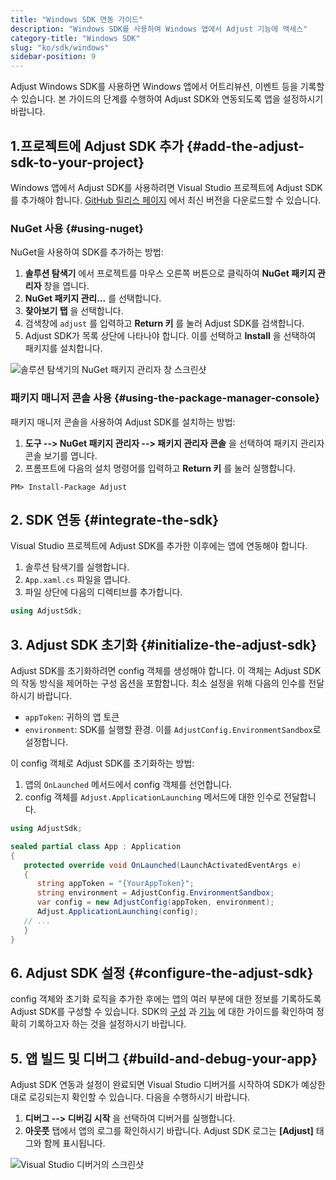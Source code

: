 ```yaml
---
title: "Windows SDK 연동 가이드"
description: "Windows SDK를 사용하여 Windows 앱에서 Adjust 기능에 액세스"
category-title: "Windows SDK"
slug: "ko/sdk/windows"
sidebar-position: 9
---
```


Adjust Windows SDK를 사용하면 Windows 앱에서 어트리뷰션, 이벤트 등을 기록할 수 있습니다. 본 가이드의 단계를 수행하여 Adjust SDK와 연동되도록 앱을 설정하시기 바랍니다.

## 1\.프로젝트에 Adjust SDK 추가 {#add-the-adjust-sdk-to-your-project}

Windows 앱에서 Adjust SDK를 사용하려면 Visual Studio 프로젝트에 Adjust SDK를 추가해야 합니다. [GitHub 릴리스 페이지](https://github.com/adjust/windows_sdk/releases/latest) 에서 최신 버전을 다운로드할 수 있습니다.

### NuGet 사용 {#using-nuget}

NuGet을 사용하여 SDK를 추가하는 방법:

1. **솔루션 탐색기** 에서 프로젝트를 마우스 오른쪽 버튼으로 클릭하여 **NuGet 패키지 관리자** 창을 엽니다.
2. **NuGet 패키지 관리...** 를 선택합니다.
3. **찾아보기 탭** 을 선택합니다.
4. 검색창에 `adjust` 를 입력하고 **Return 키** 를 눌러 Adjust SDK를 검색합니다.
5. Adjust SDK가 목록 상단에 나타나야 합니다. 이를 선택하고 **Install** 을 선택하여 패키지를 설치합니다.

![솔루션 탐색기의 NuGet 패키지 관리자 창 스크린샷](@images/windows/1-nuget.png)

### 패키지 매니저 콘솔 사용 {#using-the-package-manager-console}

패키지 매니저 콘솔을 사용하여 Adjust SDK를 설치하는 방법:

1. **도구 \-\-> NuGet 패키지 관리자 \-\-> 패키지 관리자 콘솔** 을 선택하여 패키지 관리자 콘솔 보기를 엽니다.
2. 프롬프트에 다음의 설치 명령어를 입력하고 **Return 키** 를 눌러 실행합니다.

```console
PM> Install-Package Adjust
```

## 2\. SDK 연동 {#integrate-the-sdk}

Visual Studio 프로젝트에 Adjust SDK를 추가한 이후에는 앱에 연동해야 합니다.

1. 솔루션 탐색기를 실행합니다.
2. `App.xaml.cs` 파일을 엽니다.
3. 파일 상단에 다음의 디렉티브를 추가합니다.

<CodeBlock title="App.xaml.cs">

```cs
using AdjustSdk;
```

</CodeBlock>

## 3\. Adjust SDK 초기화 {#initialize-the-adjust-sdk}

Adjust SDK를 초기화하려면 config 객체를 생성해야 합니다. 이 객체는 Adjust SDK의 작동 방식을 제어하는 구성 옵션을 포함합니다. 최소 설정을 위해 다음의 인수를 전달하시기 바랍니다.

-  `appToken`: 귀하의 앱 토큰
-  `environment`: SDK를 실행할 환경. 이를 `AdjustConfig.EnvironmentSandbox`로 설정합니다.

이 config 객체로 Adjust SDK를 초기화하는 방법:

1. 앱의 `OnLaunched` 메서드에서 config 객체를 선언합니다.
2. config 객체를 `Adjust.ApplicationLaunching` 메서드에 대한 인수로 전달합니다.

```cs
using AdjustSdk;

sealed partial class App : Application
{
   protected override void OnLaunched(LaunchActivatedEventArgs e)
   {
      string appToken = "{YourAppToken}";
      string environment = AdjustConfig.EnvironmentSandbox;
      var config = new AdjustConfig(appToken, environment);
      Adjust.ApplicationLaunching(config);
   // ...
   }
}
```

## 6\. Adjust SDK 설정 {#configure-the-adjust-sdk}

config 객체와 초기화 로직을 추가한 후에는 앱의 여러 부분에 대한 정보를 기록하도록 Adjust SDK를 구성할 수 있습니다. SDK의 [구성](/ko/sdk/windows/configuration) 과 [기능](/ko/sdk/windows/features) 에 대한 가이드를 확인하여 정확히 기록하고자 하는 것을 설정하시기 바랍니다.

## 5\. 앱 빌드 및 디버그 {#build-and-debug-your-app}

Adjust SDK 연동과 설정이 완료되면 Visual Studio 디버거를 시작하여 SDK가 예상한 대로 로깅되는지 확인할 수 있습니다. 다음을 수행하시기 바랍니다.

1. **디버그 \-\-> 디버깅 시작** 을 선택하여 디버거를 실행합니다.
2. **아웃풋** 탭에서 앱의 로그를 확인하시기 바랍니다. Adjust SDK 로그는 **\[Adjust\]** 태그와 함께 표시됩니다.

![Visual Studio 디버거의 스크린샷](@images/windows/2-debugger.png)
